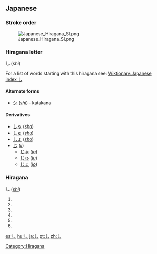 == Japanese ==
===Stroke order===
[[Image:Japanese Hiragana SI.png]]


===Hiragana letter===
'''し''' (''shi'')

For a list of words starting with this hiragana see: [[Wiktionary:Japanese index し]]
==== Alternate forms====
*[[シ]] (''shi'') - katakana
==== Derivatives ====
* [[しゃ]] (''[[sha]]'')
* [[しゅ]] (''[[shu]]'')
* [[しょ]] (''[[sho]]'')
* [[じ]] (''[[ji]]'')
** [[じゃ]] (''[[ja]]'')
** [[じゅ]] (''[[ju]]'')
** [[じょ]] (''[[jo]]'')


=== Hiragana === 
[[Category:Hiragana]]
'''し''' (''[[shi]]'')

# {{japdef|士|[[gentleman]], [[samurai]]}}
# {{japdef|四|[[four]]}}
# {{japdef|詩|[[poem]], [[verse]]}}
# {{japdef|死|[[death]], [[doom]]}}
# {{japdef|師|[[reverend]], [[venerable]]}}
# {{japdef|仕|[[civil service]]}}
[[es:し]]
[[hu:し]]
[[ja:し]]
[[pt:し]]
[[zh:し]]
